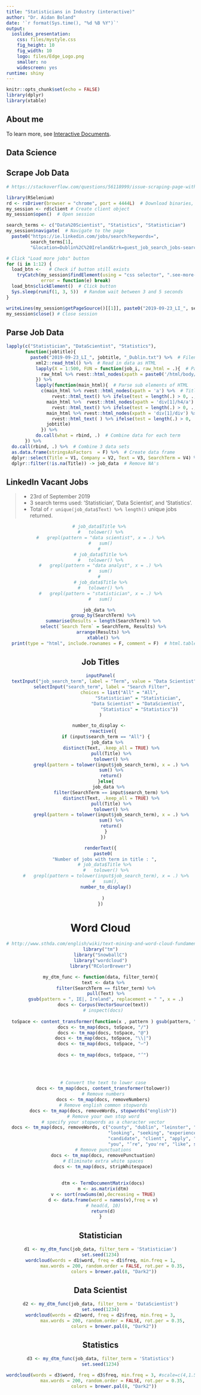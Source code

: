 ```yaml
---
title: "Statisticians in Industry (interactive)"
author: "Dr. Aidan Boland"
date: '`r format(Sys.time(), "%d %B %Y")`'
output:
  ioslides_presentation:
    css: files/mystyle.css
    fig_height: 10
    fig_width: 10
    logo: files/Edge_Logo.png
    smaller: no
    widescreen: yes
runtime: shiny
---
```


```r
knitr::opts_chunk$set(echo = FALSE)
library(dplyr)
library(xtable)
```

## About me



To learn more, see [Interactive Documents](http://rmarkdown.rstudio.com/authoring_shiny.html).





## Data Science







## Scrape Job Data  {.smaller}

```r
# https://stackoverflow.com/questions/56118999/issue-scraping-page-with-load-more-button-with-rvest
```

```r
library(RSelenium)
rd <- rsDriver(browser = "chrome", port = 4444L)  # Download binaries, start driver
my_session <- rd$client # Create client object
my_session$open()  # Open session

search_terms <- c("Data%20Scientist", "Statistics", "Statistician")
my_session$navigate(  # Navigate to the page
  paste0("https://ie.linkedin.com/jobs/search?keywords=", 
         search_terms[1], 
         "&location=Dublin%2C%20Ireland&trk=guest_job_search_jobs-search-bar_search-submit&redirect=false&position=1&pageNum=0"))

# Click "Load more jobs" button
for (i in 1:12) {
  load_btn <-   # Check if button still exists 
    tryCatch(my_session$findElement(using = "css selector", ".see-more-jobs"),
             error = function(e) break)
  load_btn$clickElement()  # Click button
  Sys.sleep(runif(1, 3, 5))  # Random wait between 3 and 5 seconds
}

writeLines(my_session$getPageSource()[[1]], paste0("2019-09-23_LI_", search_terms[1], "_Dublin.txt"))  # Get HTML and save Data
my_session$close() # Close session
```


## Parse Job Data {.smaller}

```r
lapply(c("Statistician", "DataScientist", "Statistics"),
       function(jobtitle){
         paste0("2019-09-23_LI_", jobtitle, "_Dublin.txt") %>%  # Filename
           xml2::read_html() %>%  # Read in data as HTML
           lapply(X = 1:500, FUN = function(job_i, raw_html = .){  # Parse Initial HTML
             raw_html %>% rvest::html_nodes(xpath = paste0('/html/body/main/div/section/ul/li[', job_i,']'))
           }) %>%
           lapply(function(main_html){  # Parse sub elements of HTML
             c(main_html %>% rvest::html_nodes(xpath = 'a') %>%  # Title
                 rvest::html_text() %>% ifelse(test = length(.) > 0, ., NA),
               main_html %>%  rvest::html_nodes(xpath = 'div[1]/h4/a') %>%  # Company
                 rvest::html_text() %>% ifelse(test = length(.) > 0, ., NA),
               main_html %>% rvest::html_nodes(xpath = 'div[1]/div') %>%  # Description
                 rvest::html_text( ) %>% ifelse(test = length(.) > 0, ., NA),
               jobtitle)
             }) %>% 
           do.call(what = rbind, .)  # Combine data for each term
       }) %>%
  do.call(rbind, .) %>%  # Combine 3 data sets
  as.data.frame(stringsAsFactors  = F) %>%  # Create data frame
  dplyr::select(Title = V1, Company = V2, Text = V3, SearchTerm = V4) %>%  # Rename variables
  dplyr::filter(!is.na(Title)) -> job_data  # Remove NA's
```


## LinkedIn Vacant Jobs {.build}

> - 23rd of September 2019
> - 3 search terms used: 'Statistician', 'Data Scientist', and 'Statistics'.
> - Total of `r unique(job_data$Text) %>% length()` unique jobs returned.


<center>
```r

# job_data$Title %>% 
#   tolower() %>%
#   grepl(pattern = "data scientist", x = .) %>%
#   sum()
# 
# job_data$Title %>%
#   tolower() %>%
#   grepl(pattern = "data analyst", x = .) %>%
#   sum()
# 
# job_data$Title %>%
#   tolower() %>%
#   grepl(pattern = "statistician", x = .) %>%
#   sum()

job_data %>% 
  group_by(SearchTerm) %>%
  summarise(Results = length(SearchTerm)) %>%
  select(`Search Term` = SearchTerm, Results) %>%
  arrange(Results) %>%
  xtable() %>%
  print(type = "html", include.rownames = F, comment = F)  # html.table.attributes = 'align="center", width=50%'


```
<center/>

## Job Titles

```r
inputPanel(
  textInput("job_search_term", label = "Term", value = "Data Scientist"),
  selectInput("search_term", label = "Search Filter", 
              choices = list("All" = "All",
                             "Statistician" = "Statistician", 
                             "Data Scientist" = "DataScientist", 
                             "Statistics" = "Statistics"))
)

number_to_display <- 
  reactive({
    if (input$search_term == "All") {
      job_data %>% 
        distinct(Text, .keep_all = TRUE) %>%
        pull(Title) %>%
        tolower() %>%
        grepl(pattern = tolower(input$job_search_term), x = .) %>%
        sum() %>%
        return()
    }else{
      job_data %>%
        filter(SearchTerm == input$search_term) %>%
        distinct(Text, .keep_all = TRUE) %>%
        pull(Title) %>%
        tolower() %>%
        grepl(pattern = tolower(input$job_search_term), x = .) %>%
        sum() %>%
        return()
    }
  })

renderText({
  paste0(
    "Number of jobs with term in title : ", 
    # job_data$Title %>% 
    #   tolower() %>%
    #   grepl(pattern = tolower(input$job_search_term), x = .) %>%
    #   sum(),
    number_to_display()
    
  )
})
```


# Word Cloud

```r
# http://www.sthda.com/english/wiki/text-mining-and-word-cloud-fundamentals-in-r-5-simple-steps-you-should-know
library("tm")
library("SnowballC")
library("wordcloud")
library("RColorBrewer")

my_dtm_func <- function(data, filter_term){
  text <- data %>%
    filter(SearchTerm == filter_term) %>%
    pull(Text) %>%
    gsub(pattern = ", IE|, Ireland", replacement = " ", x = .)
  docs <- Corpus(VectorSource(text))
  # inspect(docs)
  
  toSpace <- content_transformer(function(x , pattern ) gsub(pattern, " ", x))
  docs <- tm_map(docs, toSpace, "/")
  docs <- tm_map(docs, toSpace, "@")
  docs <- tm_map(docs, toSpace, "\\|")
  docs <- tm_map(docs, toSpace, "–")
  
  docs <- tm_map(docs, toSpace, "’")
  
  
  
  
  # Convert the text to lower case
  docs <- tm_map(docs, content_transformer(tolower))
  # Remove numbers
  docs <- tm_map(docs, removeNumbers)
  # Remove english common stopwords
  docs <- tm_map(docs, removeWords, stopwords("english"))
  # Remove your own stop word
  # specify your stopwords as a character vector
  docs <- tm_map(docs, removeWords, c("county", "dublin", "leinster", "years’", "months", "month", "weeks", "week", "days", "ago", "agoeasy", "easy",
                                      "looking", "seeking", "experience", "will", "join", "currently",
                                      "candidate", "client", "apply", "ideally", "need", "dublinheads",
                                      "you", "’re", "you're", "like", stopwords("en"))) 
  # Remove punctuations
  docs <- tm_map(docs, removePunctuation)
  # Eliminate extra white spaces
  docs <- tm_map(docs, stripWhitespace)
  
  
  dtm <- TermDocumentMatrix(docs)
  m <- as.matrix(dtm)
  v <- sort(rowSums(m),decreasing = TRUE)
  d <- data.frame(word = names(v),freq = v)
  # head(d, 10)
  return(d)
}
```


## Statistician 

```r
d1 <- my_dtm_func(job_data, filter_term = 'Statistician')
set.seed(1234)
wordcloud(words = d1$word, freq = d1$freq, min.freq = 1,
          max.words = 200, random.order = FALSE, rot.per = 0.35, 
          colors = brewer.pal(8, "Dark2"))
```

## Data Scientist

```r
d2 <- my_dtm_func(job_data, filter_term = 'DataScientist')
set.seed(1234)
wordcloud(words = d2$word, freq = d2$freq, min.freq = 3,
          max.words = 200, random.order = FALSE, rot.per = 0.35, 
          colors = brewer.pal(8, "Dark2"))
```

## Statistics

```r
d3 <- my_dtm_func(job_data, filter_term = 'Statistics')
set.seed(1234)

wordcloud(words = d3$word, freq = d3$freq, min.freq = 3, #scale=c(4,1.5),
          max.words = 200, random.order = FALSE, rot.per = 0.35, 
          colors = brewer.pal(8, "Dark2"))
```

